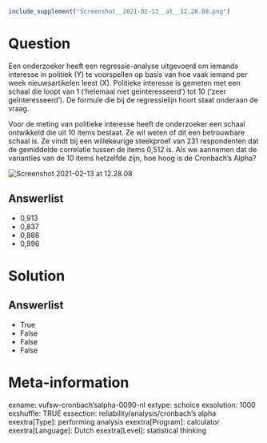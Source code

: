 ```r
include_supplement("Screenshot__2021-02-13__at__12.28.08.png")
```

Question
========
Een onderzoeker heeft een regressie-analyse uitgevoerd om iemands
interesse in politiek (Y) te voorspellen <span
class="tvcss_2 tvcss_3 tvcss_4 tvcss_5 tvcss_6 tvcss_7">op basis van hoe
vaak iemand per week nieuwsartikelen leest (X). </span>Politieke
interesse is gemeten met een schaal die loopt van 1 (‘helemaal niet
geïnteresseerd’) tot 10 (<span
class="tvcss_2 tvcss_3 tvcss_4 tvcss_5 tvcss_6 tvcss_7">‘</span>zeer
geïnteresseerd’). De formule die bij de regressielijn hoort staat
onderaan de vraag.  
  
Voor de meting van politieke interesse heeft de onderzoeker een schaal
ontwikkeld die uit 10 items bestaat. Ze wil weten of dit een betrouwbare
schaal is. Ze vindt bij een willekeurige steekproef van 231 respondenten
dat de gemiddelde correlatie tussen de items 0,512 is. Als we aannemen
dat de varianties van de 10 items hetzelfde zijn, hoe hoog is de
Cronbach's Alpha?   
  
<img src="Screenshot__2021-02-13__at__12.28.08.png"
class="fr-fic fr-dii tvcss_8" alt="Screenshot 2021-02-13 at 12.28.08" />

Answerlist
----------
* 0,913
* 0,837
* 0,888
* 0,996

Solution
========










Answerlist
----------
* True
* False
* False
* False

Meta-information
================
exname: vufsw-cronbach'salpha-0090-nl
extype: schoice
exsolution: 1000
exshuffle: TRUE
exsection: reliability/analysis/cronbach's alpha
exextra[Type]: performing analysis
exextra[Program]: calculator
exextra[Language]: Dutch
exextra[Level]: statistical thinking

